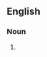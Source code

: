 {{also|money-grubbers}}

==English==

===Noun===
{{head|en|noun plural form}}

# {{plural of|moneygrubber|lang=en}}